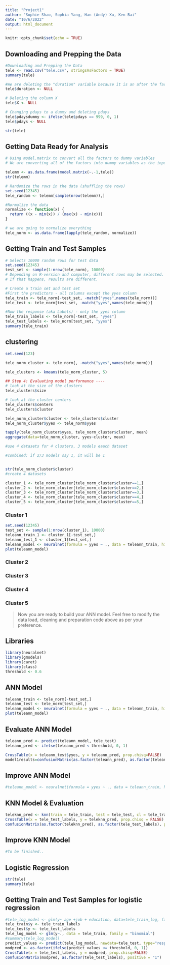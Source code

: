```yaml
---
title: "Project1"
author: "Sophie Shao, Sophia Yang, Han (Andy) Xu, Ken Bai"
date: "10/6/2022"
output: html_document
---
```


```r
knitr::opts_chunk$set(echo = TRUE)
```

## Downloading and Prepping the Data

```r
#Downloading and Prepping the Data
tele <- read.csv("tele.csv", stringsAsFactors = TRUE)
summary(tele)

#We are deleting the "duration" variable because it is an after the fact measurement. We only should be using variables that we know before the call
tele$duration <- NULL

# Deleting the column X
tele$X <- NULL

# Changing pdays to a dummy and deleting pdays
tele$pdaysdummy <- ifelse(tele$pdays == 999, 0, 1)
tele$pdays <- NULL

str(tele)
```

## Getting Data Ready for Analysis


```r
# Using model.matrix to convert all the factors to dummy variables
# We are converting all of the factors into dummy variables as the input into knn has to be numeric

telemm <- as.data.frame(model.matrix(~.-1,tele))
str(telemm)

# Randomize the rows in the data (shuffling the rows)
set.seed(12345)
tele_random <- telemm[sample(nrow(telemm)),]

#Normalize the data
normalize <- function(x) {
  return ((x - min(x)) / (max(x) - min(x)))
}

# we are going to normalize everything 
tele_norm <- as.data.frame(lapply(tele_random, normalize))
```


## Getting Train and Test Samples

```r
# Selects 10000 random rows for test data
set.seed(12345)
test_set <- sample(1:nrow(tele_norm), 10000) 
# Depending on R-version and computer, different rows may be selected. 
# If that happens, results are different. 

# Create a train set and test set
#First the predictors - all columns except the yyes column
tele_train <- tele_norm[-test_set, -match("yyes",names(tele_norm))]
tele_test <- tele_norm[test_set, -match("yyes",names(tele_norm))]

#Now the response (aka Labels) - only the yyes column
tele_train_labels <- tele_norm[-test_set, "yyes"]
tele_test_labels <- tele_norm[test_set, "yyes"]
summary(tele_train)


```



## clustering

```r

set.seed(123)

tele_norm_cluster <- tele_norm[, -match("yyes",names(tele_norm))]

tele_clusters <- kmeans(tele_norm_cluster, 5)

## Step 4: Evaluating model performance ----
# look at the size of the clusters
tele_clusters$size

# look at the cluster centers
tele_clusters$centers
tele_clusters$cluster

tele_norm_cluster$cluster <- tele_clusters$cluster
tele_norm_cluster$yyes <- tele_norm$yyes

tapply(tele_norm_cluster$yyes, tele_norm_cluster$cluster, mean)
aggregate(data=tele_norm_cluster, yyes~cluster, mean)

#use 4 datasets for 4 clusters, 3 models eaach dataset

#combined: if 2/3 models say 1, it will be 1


str(tele_norm_cluster$cluster)
#create 4 datasets

cluster_1 <- tele_norm_cluster[tele_norm_cluster$cluster==1,]
cluster_2 <- tele_norm_cluster[tele_norm_cluster$cluster==2,]
cluster_3 <- tele_norm_cluster[tele_norm_cluster$cluster==3,]
cluster_4 <- tele_norm_cluster[tele_norm_cluster$cluster==4,]
cluster_5 <- tele_norm_cluster[tele_norm_cluster$cluster==5,]
```


### Cluster 1

```r
set.seed(12345)
test_set <- sample(1:nrow(cluster_1), 10000) 
teleann_train_1 <- cluster_1[-test_set,]
teleann_test_1 <- cluster_1[test_set,]
teleann_model <- neuralnet(formula = yyes ~ ., data = teleann_train, hidden=c(5,3))
plot(teleann_model)

```

### Cluster 2

### Cluster 3

### Cluster 4

### Cluster 5


> Now you are ready to build your ANN model. Feel free to modify the data load, cleaning and preparation code above as per your preference.

## Libraries
```r
library(neuralnet)
library(gmodels)
library(caret)
library(class)
threshold <- 0.6
```

## ANN Model
```r
teleann_train <- tele_norm[-test_set,]
teleann_test <- tele_norm[test_set,]
teleann_model <- neuralnet(formula = yyes ~ ., data = teleann_train, hidden=c(5,3))
plot(teleann_model)
```

## Evaluate ANN Model
```r
teleann_pred <- predict(teleann_model, tele_test)
teleann_pred <- ifelse(teleann_pred < threshold, 0, 1)

CrossTable(x = teleann_test$yyes, y = teleann_pred, prop.chisq=FALSE)
model1results=confusionMatrix(as.factor(teleann_pred), as.factor(teleann_test$yyes), positive = "1")
```

## Improve ANN Model
```r
#teleann_model <- neuralnet(formula = yyes ~ ., data = teleann_train, hidden = 5)
```

## KNN Model & Evaluation
```r
teleknn_pred <- knn(train = tele_train, test = tele_test, cl = tele_train_labels, k = sqrt(nrow(tele_train)))
CrossTable(x = tele_test_labels, y = teleknn_pred, prop.chisq = FALSE)
confusionMatrix(as.factor(teleknn_pred), as.factor(tele_test_labels), positive = "1")
```

## Improve KNN Model
```r
#To be finished..
```

## Logistic Regression
```r
str(tele)
summary(tele)
```

## Getting Train and Test Samples for logistic regression
```r
#tele_log_model <- glm(y~ age +job + education, data=tele_train_log, family="binomial")
tele_train$y <- tele_train_labels
tele_test$y <- tele_test_labels
tele_log_model <- glm(y~., data = tele_train, family = "binomial")
#summary(tele_log_model)
predict_values <- predict(tele_log_model, newdata=tele_test, type="response")
modpred <- as.factor(ifelse(predict_values <= threshold, 0, 1))
CrossTable(x = tele_test_labels, y = modpred, prop.chisq=FALSE)
confusionMatrix(modpred, as.factor(tele_test_labels), positive = "1")
```
